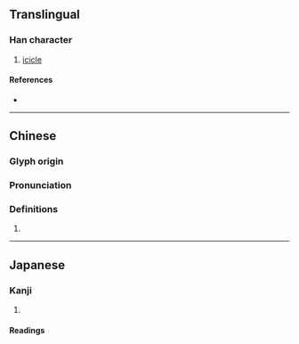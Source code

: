{{character info}}
==Translingual==
{{Han simplified forms|凙|𪞚|𪞝|ex=true}}

===Han character===
{{Han char|rn=15|rad=冫|as=13|sn=15|four=|canj=IMWLJ|ids=⿰冫睪}}

# [[icicle]]

====References====
* {{Han ref|kx=0133.410|dkj=01715|dj=0298.220|hdz=10301.090|uh=51D9|ud=20953}}

----

==Chinese==
{{zh-forms|s=𪞝|alt=𪞚}}

===Glyph origin===
{{Han etym}}

===Pronunciation===
{{zh-pron
|m=duó
|c=dau1
|h=pfs=
|md=
|mn=
|w=
|mc=y
|oc=y
|cat=
}}

===Definitions===
{{zh-hanzi}}

# {{rfdef|zh}}

{{zh-cat|Ice}}

----

==Japanese==
{{ja-kanji forms|𪞚|凙}}

===Kanji===
{{ja-kanji|grade=|rs=冫13|shin=𪞚}}
# {{rfdef|ja|sort=冫13}}

====Readings====
{{ja-readings
|goon=じゃく<ぢやく
|kanon=たく, だく
|kun=つらら-}}